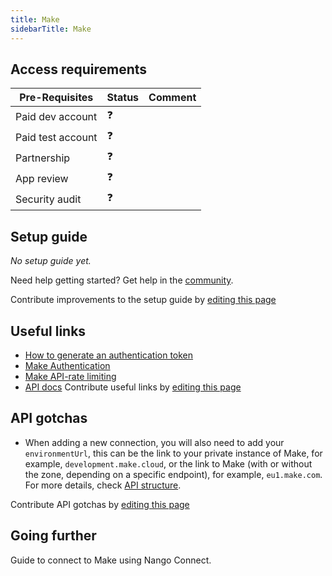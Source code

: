 ```yaml
---
title: Make
sidebarTitle: Make
---
```



<Overview />
<PreBuiltTooling />
<PreBuiltUseCases />

## Access requirements
| Pre-Requisites | Status | Comment|
| - | - | - |
| Paid dev account | ❓ |  |
| Paid test account | ❓ |  |
| Partnership | ❓ | |
| App review | ❓ |  |
| Security audit | ❓ | |


## Setup guide

_No setup guide yet._

<Tip>Need help getting started? Get help in the [community](https://nango.dev/slack).</Tip>

<Note>Contribute improvements to the setup guide by [editing this page](https://github.com/nangohq/nango/tree/master/docs-v2/integrations/all/make.mdx)</Note>


## Useful links

- [How to generate an authentication token](https://www.make.com/en/api-documentation/authentication-token)
- [Make Authentication](https://www.make.com/en/api-documentation/authentication)
- [Make API-rate limiting](https://www.make.com/en/api-documentation/rate-limiting)
- [API docs](https://www.make.com/en/api-documentation)
<Note>Contribute useful links by [editing this page](https://github.com/nangohq/nango/tree/master/docs-v2/integrations/all/make.mdx)</Note>

## API gotchas

- When adding a new connection, you will also need to add your `environmentUrl`, this can be the link to your private instance of Make, for example, `development.make.cloud`, or the link to Make (with or without the zone, depending on a specific endpoint), for example, `eu1.make.com`. For more details, check [API structure](https://www.make.com/en/api-documentation/api-structure).

<Note>Contribute API gotchas by [editing this page](https://github.com/nangohq/nango/tree/master/docs-v2/integrations/all/make.mdx)</Note>


 ## Going further

<Card title="Connect to Make" icon="link" href="/integrations/all/make/connect" horizontal>
  Guide to connect to Make using Nango Connect.
</Card>